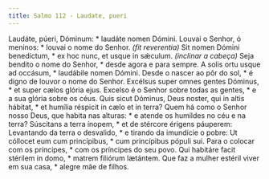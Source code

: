 ```yaml
---
title: Salmo 112 - Laudate, pueri
---
```


<div class="grid grid-cols-2 gap-5">
  <span class="col-6 dropcaps text-justify">
    Laudáte, púeri, Dóminum: * laudáte nomen Dómini.
  </span>
  <span class="col-6 dropcaps text-justify">
    Louvai o Senhor, ó meninos: * louvai o nome do Senhor.
  </span>
  <span class="col-6 text-justify">
    <em>(fit reverentia)</em> Sit nomen Dómini benedíctum, * ex hoc nunc, et
    usque in sǽculum.
  </span>
  <span class="col-6 text-justify">
    <em>(inclinar a cabeça)</em> Seja bendito o nome do Senhor, * desde agora e
    para sempre.
  </span>
  <span class="col-6 text-justify">
    A solis ortu usque ad occásum, * laudábile nomen Dómini.
  </span>
  <span class="col-6 text-justify">
    Desde o nascer ao pôr do sol, * é digno de louvor o nome do Senhor.
  </span>
  <span class="col-6 text-justify">
    Excélsus super omnes gentes Dóminus, * et super cælos glória ejus.
  </span>
  <span class="col-6 text-justify">
    Excelso é o Senhor sobre todas as gentes, * e a sua glória sobre os céus.
  </span>
  <span class="col-6 text-justify">
    Quis sicut Dóminus, Deus noster, qui in altis hábitat, * et humília réspicit
    in cælo et in terra?
  </span>
  <span class="col-6 text-justify">
    Quem há como o Senhor nosso Deus, que habita nas alturas: * e atende os
    humildes no céu e na terra?
  </span>
  <span class="col-6 text-justify">
    Súscitans a terra ínopem, * et de stércore érigens páuperem:
  </span>
  <span class="col-6 text-justify">
    Levantando da terra o desvalido, * e tirando da imundície o pobre:
  </span>
  <span class="col-6 text-justify">
    Ut cóllocet eum cum princípibus, * cum princípibus pópuli sui.
  </span>
  <span class="col-6 text-justify">
    Para o colocar com os príncipes, * com os príncipes do seu povo.
  </span>
  <span class="col-6 text-justify">
    Qui habitáre facit stérilem in domo, * matrem filiórum lætántem.
  </span>
  <span class="col-6 text-justify">
    Que faz a mulher estéril viver em sua casa, * alegre mãe de filhos.
  </span>
</div>
